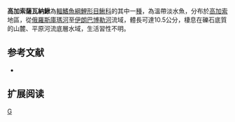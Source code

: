 {{Speciesbox 
| taxon = Sabanejewia 
| status = LC
| status_system = IUCN3.1
| authority =  [[Berg|Berg]], 1906
| synonyms = *''Cobitis caucasica,Berg, 1906 ''
}}
'''高加索薩瓦納鰍'''為[[輻鰭魚綱|輻鰭魚綱]][[鯉形目|鯉形目]][[鰍科|鰍科]]的其中一[[種|種]]，為溫帶淡水魚，分布於[[高加索|高加索]]地區，從[[俄羅斯|俄羅斯]][[庫瑪河|庫瑪河]]至[[伊朗|伊朗]][[巴博勒河|巴博勒河]]流域，體長可達10.5公分，棲息在礫石底質的山麓、平原河流底層水域，生活習性不明。

==参考文献==
{{refbegin}}
*{{FishBase_species|genus=Sabanejewia|species=caucasica|year=2014|month=2}}
{{refend}}

== 扩展阅读 ==
{{refbegin}}
{{wikispecies-inline|Sabanejewia caucasica |高加索薩瓦納鰍}}
{{refend}}
{{Taxonbar|from=Q841938}}

[[Category:薩瓦納鰍屬|G]]